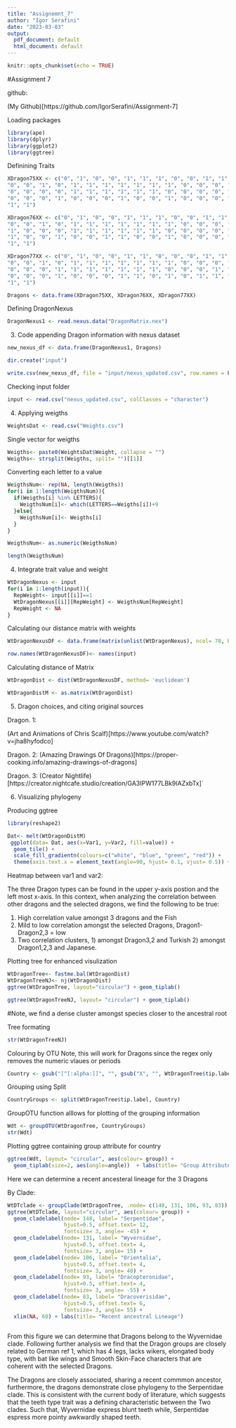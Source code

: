 ```yaml
---
title: "Assignemnt_7"
author: "Igor Serafini"
date: "2023-03-03"
output:
  pdf_document: default
  html_document: default
---
```


```r
knitr::opts_chunk$set(echo = TRUE)
```

#Assignment 7

github: 

(My Github)[https://github.com/IgorSerafini/Assignment-7]

Loading packages
```r
library(ape)
library(dplyr) 
library(ggplot2)
library(ggtree)
```


Definining Traits 
```r
XDragon75XX <- c("0", "1", "0", "0", "1", "1", "1", "0", "0", "1", "1", "1", "1", "0", "0", "0", "0", "1", "1",
"0", "0", "1", "0", "1", "1", "1", "1", "1", "1", "1", "0", "0", "0", "0", "1", "1", "0", "1",
"0", "0", "0", "0", "1", "1", "1", "1", "1", "1", "0", "0", "0", "0", "0", "1", "1", "1", "0",
"0", "0", "0", "1", "0", "0", "0", "1", "0", "0", "1", "0", "0", "0", "0", "0", "0", "0", "1",
"1", "1")

XDragon76XX <- c("0", "1", "0", "0", "1", "1", "1", "0", "0", "1", "1", "1", "1", "0", "1", "0", "0", "1", "1",
"0", "0", "1", "0", "1", "1", "1", "1", "1", "1", "1", "0", "0", "0", "0", "1", "1", "0", "1",
"1", "0", "0", "0", "1", "1", "1", "1", "1", "1", "0", "0", "0", "0", "1", "1", "1", "1", "0",
"1", "0", "0", "1", "0", "0", "1", "1", "0", "0", "1", "0", "0", "0", "1", "0", "0", "0", "1",
"1", "1")

XDragon77XX <- c("0", "1", "0", "0", "1", "1", "0", "0", "0", "1", "1", "1", "1", "0", "0", "0", "0", "1", "1",
"0", "0", "1", "0", "1", "1", "1", "1", "1", "1", "1", "0", "0", "0", "0", "1", "1", "0", "1",
"0", "0", "0", "1", "1", "1", "1", "1", "1", "1", "0", "0", "0", "1", "0", "1", "1", "1", "0",
"0", "0", "0", "1", "0", "0", "0", "1", "1", "0", "1", "0", "1", "1", "0", "1", "0", "0", "1",
"1", "1")

Dragons <- data.frame(XDragon75XX, XDragon76XX, XDragon77XX)
```

Defining DragonNexus
```r
DragonNexus1 <- read.nexus.data("DragonMatrix.nex")
```


3. 
Code appending Dragon information with nexus dataset
```r
new_nexus_df <- data.frame(DragonNexus1, Dragons)

dir.create("input")  

write.csv(new_nexus_df, file = "input/nexus_updated.csv", row.names = FALSE)

```

Checking input folder
```r
input <- read.csv("nexus_updated.csv", colClasses = "character") 
```

4.
Applying weigths
```r
WeightsDat <- read.csv("Weights.csv")
```

Single vector for weigths
```r
Weigths<- paste0(WeightsDat$Weight, collapse = "")
Weigths<- strsplit(Weigths, split= "")[[1]]
```

Converting each letter to a value
```r
WeigthsNum<- rep(NA, length(Weigths))
for(i in 1:length(WeigthsNum)){
  if(Weigths[i] %in% LETTERS){
    WeigthsNum[i]<- which(LETTERS==Weigths[i])+9
  }else{
    WeigthsNum[i]<- Weigths[i]
  }
}

WeigthsNum<- as.numeric(WeigthsNum)
```

```r
length(WeigthsNum)
```

4. Integrate trait value and weight 
```r
WtDragonNexus <- input
for(i in 1:length(input)){
  RepWeight<- input[[i]]==1
  WtDragonNexus[[i]][RepWeight] <- WeigthsNum[RepWeight]
  RepWeight <- NA
}
```


Calculating our distance matrix  with weights 
```r
WtDragonNexusDF <- data.frame(matrix(unlist(WtDragonNexus), ncol= 78, byrow = T))

row.names(WtDragonNexusDF)<- names(input)
```


Calculating distance of Matrix
```r
WtDragonDist <- dist(WtDragonNexusDF, method= 'euclidean')

WtDragonDistM <- as.matrix(WtDragonDist) 
```
5. Dragon choices, and citing original sources 

Dragon. 1:

(Art and Animations of Chris Scalf)[https://www.youtube.com/watch?v=jha8hyfodco]

Dragon. 2: 
(Amazing Drawings Of Dragons)[https://proper-cooking.info/amazing-drawings-of-dragons]

Dragon. 3: 
(Creator Nightlife)[https://creator.nightcafe.studio/creation/GA3IPW177LBk9IAZxbTx]`


6. 
Visualizing phylogeny 

Producing ggtree
```r
library(reshape2)

Dat<- melt(WtDragonDistM)
 ggplot(data= Dat, aes(x=Var1, y=Var2, fill=value)) +
  geom_tile() + 
  scale_fill_gradientn(colours=c("white", "blue", "green", "red")) + 
  theme(axis.text.x = element_text(angle=90, hjust= 0.1, vjust= 0.5)) + labs(title = "Distance Matrix Plot")

```



Heatmap between var1 and var2:

The three Dragon types can be found in the upper y-axis postion and the left most x-axis. In this context, when analyzing the correlation between other dragons and the selected dragons, we find the following to be true: 

1. High correlation value amongst 3 dragons and the Fish
2. Mild to low correlation amongst the selected Dragons, Dragon1- Dragon2,3 = low
3. Two correlation clusters, 1) amongst Dragon3,2 and Turkish 2) amongst Dragon1,2,3 and Japanese.



Plotting tree for enhanced visulization
```r
WtDragonTree<- fastme.bal(WtDragonDist)
WtDragonTreeNJ<- nj(WtDragonDist)
ggtree(WtDragonTree, layout="circular") + geom_tiplab()
```



```r
ggtree(WtDragonTreeNJ, layout= "circular") + geom_tiplab()
```
#Note, we find a dense cluster amongst species closer to the ancestral root


Tree formating 
```r
str(WtDragonTreeNJ)
```
Colouring by OTU
Note, this will work for Dragons since the regex only removes the numeric vlaues or periods 
```r
Country <- gsub("[^[:alpha:]]", "", gsub("X", "", WtDragonTree$tip.label))
```

Grouping using Split
```r
CountryGroups <- split(WtDragonTree$tip.label, Country)
```

GroupOTU function alllows for plotting of the grouping information
```r
Wdt <- groupOTU(WtDragonTree, CountryGroups)
str(Wdt) 
```


Plotting ggtree containing group attribute for country
```r
ggtree(Wdt, layout= "circular", aes(colour= group)) +
  geom_tiplab(size=2, aes(angle=angle))  + labs(title= "Group Attribute per Country", caption= "Phylogenic tree of different Country group including the introduced Dragons")
```
Here we can determine a recent ancesteral lineage for the 3 Dragons

By Clade: 
```r
WtDTclade <- groupClade(WtDragonTree, .node= c(148, 131, 106, 93, 83))
ggtree(WtDTclade, layout="circular", aes(colour= group)) +
  geom_cladelabel(node= 148, label= "Serpentidae", 
                  hjust=0.5, offset.text= 12, 
                  fontsize= 3, angle= -45) +
  geom_cladelabel(node= 131, label= "Wyvernidae", 
                  hjust=0.5, offset.text= 4, 
                  fontsize= 3, angle= 15) +
  geom_cladelabel(node= 106, label= "Orientalia", 
                  hjust=0.5, offset.text= 4, 
                  fontsize= 3, angle= 40) +
  geom_cladelabel(node= 93, label= "Dracopteronidae", 
                  hjust=0.5, offset.text= 4, 
                  fontsize= 3, angle= -55) +
  geom_cladelabel(node= 83, label= "Dracoverisidae", 
                  hjust=0.5, offset.text= 6, 
                  fontsize= 3, angle= 55) +
  xlim(NA, 60) + labs(title= "Recent ancestral Lineage")
  
```
From this figure we can determine that Dragons belong to the Wyvernidae clade. Following further analysis we  find that the Dragon groups are closely related to German ref 1, which has 4 legs, lacks wikers, elongated body type, with bat like wings and Smooth Skin-Face characters that are coherent with the selected Dragons. 

The Dragons are closely associated, sharing a recent commmon ancestor, furthermore, the dragons demonstrate close phylogeny to the Serpentidae clade. This is consistent with the current body of literature, which suggests that the teeth type trait was a defining characteristic between the Two clades. Such that, Wyvernidae express blunt teeth while, Serpentidae espress more pointy awkwardly shaped teeth.
